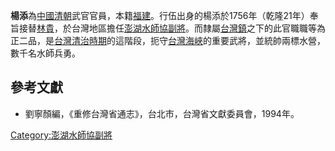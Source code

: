 '''楊添'''為[[中國|中國]][[清朝|清朝]]武官官員，本籍[[福建|福建]]。行伍出身的楊添於1756年（乾隆21年）奉旨接替[[林貴|林貴]]，於台灣地區擔任[[澎湖水師協|澎湖水師協]][[副將|副將]]。而隸屬[[台灣鎮|台灣鎮]]之下的此官職職等為正二品，是[[台灣清治時期|台灣清治時期]]的這階段，扼守[[台灣海峽|台灣海峽]]的重要武將，並統帥兩標水營，數千名水師兵勇。
{{start box}}
{{s-before|[[林貴|林貴]]}}
{{s-title|[[澎湖水師協|澎湖水師協]][[副將|副將]]|1756年上任}}
{{s-after|[[葉相德|葉相德]]}}
{{end box}}

==參考文獻==
*劉寧顏編，《重修台灣省通志》，台北市，台灣省文獻委員會，1994年。

[[Category:澎湖水師協副將|Category:澎湖水師協副將]]